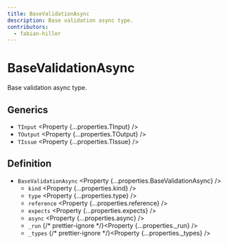 ```yaml
---
title: BaseValidationAsync
description: Base validation async type.
contributors:
  - fabian-hiller
---
```



# BaseValidationAsync

Base validation async type.

## Generics

- `TInput` <Property {...properties.TInput} />
- `TOutput` <Property {...properties.TOutput} />
- `TIssue` <Property {...properties.TIssue} />

## Definition

- `BaseValidationAsync` <Property {...properties.BaseValidationAsync} />
  - `kind` <Property {...properties.kind} />
  - `type` <Property {...properties.type} />
  - `reference` <Property {...properties.reference} />
  - `expects` <Property {...properties.expects} />
  - `async` <Property {...properties.async} />
  - `_run` {/* prettier-ignore */}<Property {...properties._run} />
  - `_types` {/* prettier-ignore */}<Property {...properties._types} />
